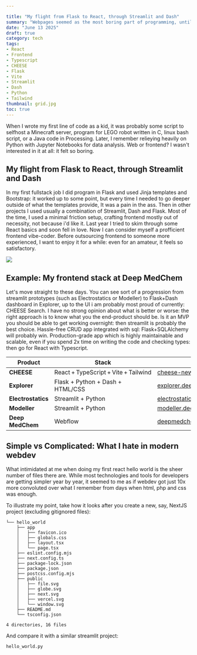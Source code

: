 ```yaml
---

title: "My flight from Flask to React, through Streamlit and Dash"
summary: "Webpages seemed as the most boring part of programming, until I got into React. In this post I am thinking about my coding journey from backend to frontend."
date: "June 13 2025"
draft: true
category: tech
tags:
- React
- Frontend
- Typescript
- CHEESE
- Flask
- Vite
- Streamlit
- Dash
- Python 
- Tailwind
thumbnail: grid.jpg
toc: true
---
```



When I wrote my first line of code as a kid, it was probably some script to selfhost a Minecraft server, program for LEGO robot written in C, linux bash script, or a Java code in Processing. Later, I remember relieying heavily on Python with Jupyter Notebooks for data analysis. Web or frontend? I wasn't interested in it at all: it felt so boring.

## My flight from Flask to React, through Streamlit and Dash

In my first fullstack job I did program in Flask and used Jinja templates and Bootstrap: it worked up to some point, but every time I needed to go deeper outside of what the templates provide, It was a pain in the ass. Then in other projects I used usually a combination of Streamlit, Dash and Flask. Most of the time, I used a minimal friction setup, crafting frontend mostly out of necessity, not because i'd like it. Last year I tried to skim through some React basics and soon fell in love. Now I can consider myself a profficient frontend vibe-coder. Before outsourcing frontend to someone more experienced, I want to enjoy it for a while: even for an amateur, it feels so satisfactory.

![](grid.jpg)

## Example: My frontend stack at Deep MedChem

Let's move straight to these days. You can see sort of a progression from streamlit prototypes (such as Electrostatics or Modeller) to Flask+Dash dashboard in Explorer, up to the UI i am probably most proud of currently: CHEESE Search. I have no strong opinion about what is better or worse: the right approach is to know what you the end-product should be. Is it an MVP you should be able to get working overnight: then streamlit is probably the best choice. Hassle-free CRUD app integrated with sql: Flask+SQLAlchemy will probably win. Production-grade app which is highly maintainable and scalable, even if you spend 2x time on writing the code and checking types: then go for React with Typescript.    


| Product            | Stack                                            | Website     |
| ------------------ | ------------------------------------------------ | ----------- |
| **CHEESE**         | React + TypeScript + Vite + Tailwind | [cheese-new.deepmedchem.com](https://cheese-new.deepmedchem.com) |
| **Explorer**       | Flask + Python + Dash + HTML/CSS         | [explorer.deepmedchem.com](https://explorer.deepmedchem.com/) |
| **Electrostatics** | Streamlit + Python                   | [electrostatics.deepmedchem.com](http://electrostatics.deepmedchem.com/) |
| **Modeller**       | Streamlit + Python                   | [modeller.deepmedchem.com](http://modeller.deepmedchem.com/) |
| **Deep MedChem**       | Webflow | [deepmedchem.com](https://deepmedchem.com/) 

## Simple vs Complicated: What I hate in modern webdev

What intimidated at me when doing my first react hello world is the sheer number of files there are. While most technologies and tools for developers are getting simpler year by year, it seemed to me as if webdev got just 10x more convoluted over what I remember from days when html, php and css was enough. 

To illustrate my point, take how it looks after you create a new, say, NextJS project (excluding gitignored files):

```
└── hello_world
    ├── app
    │   ├── favicon.ico
    │   ├── globals.css
    │   ├── layout.tsx
    │   └── page.tsx
    ├── eslint.config.mjs
    ├── next.config.ts
    ├── package-lock.json
    ├── package.json
    ├── postcss.config.mjs
    ├── public
    │   ├── file.svg
    │   ├── globe.svg
    │   ├── next.svg
    │   ├── vercel.svg
    │   └── window.svg
    ├── README.md
    └── tsconfig.json

4 directories, 16 files
```

And compare it with a similar streamlit project:
```
hello_world.py
```
